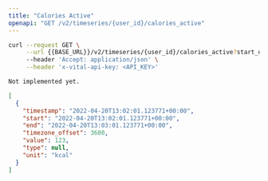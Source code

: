 ```yaml
---
title: "Calories Active"
openapi: "GET /v2/timeseries/{user_id}/calories_active"
---
```


<RequestExample>

```bash Bash
curl --request GET \
     --url {{BASE_URL}}/v2/timeseries/{user_id}/calories_active?start_date={{START_DATE}}&end_date={{END_DATE}} \
     --header 'Accept: application/json' \
     --header 'x-vital-api-key: <API_KEY>'
```

```python Python
Not implemented yet.
```

</RequestExample>

<ResponseExample>

```json Example
[
  {
    "timestamp": "2022-04-20T13:02:01.123771+00:00",
    "start": "2022-04-20T13:02:01.123771+00:00",
    "end": "2022-04-20T13:03:01.123771+00:00",
    "timezone_offset": 3600,
    "value": 123,
    "type": null,
    "unit": "kcal"
  }
]
```

</ResponseExample>
